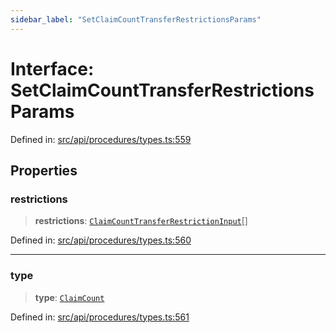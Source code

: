 ```yaml
---
sidebar_label: "SetClaimCountTransferRestrictionsParams"
---
```


# Interface: SetClaimCountTransferRestrictionsParams

Defined in: [src/api/procedures/types.ts:559](https://github.com/PolymeshAssociation/polymesh-sdk/blob/bee6a2fe7a8ce5db42a6982e793782182cde2153/src/api/procedures/types.ts#L559)

## Properties

### restrictions

> **restrictions**: [`ClaimCountTransferRestrictionInput`](ClaimCountTransferRestrictionInput.mdx)[]

Defined in: [src/api/procedures/types.ts:560](https://github.com/PolymeshAssociation/polymesh-sdk/blob/bee6a2fe7a8ce5db42a6982e793782182cde2153/src/api/procedures/types.ts#L560)

***

### type

> **type**: [`ClaimCount`](../enumerations/TransferRestrictionType.mdx#claimcount)

Defined in: [src/api/procedures/types.ts:561](https://github.com/PolymeshAssociation/polymesh-sdk/blob/bee6a2fe7a8ce5db42a6982e793782182cde2153/src/api/procedures/types.ts#L561)
